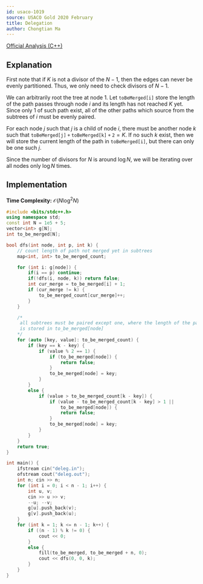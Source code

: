 ```yaml
---
id: usaco-1019
source: USACO Gold 2020 February
title: Delegation
author: Chongtian Ma
---
```


[Official Analysis (C++)](http://www.usaco.org/current/data/sol_deleg_gold_feb20.html)

## Explanation

First note that if $K$ is not a divisor of the $N - 1$, then the edges can
never be evenly partitioned. Thus, we only need to check divisors of $N - 1$.

We can arbitrarily root the tree at node $1$. Let $\mathtt{toBeMerged[i]}$ store the length of the path passes through node $i$ and its length has not reached $K$ yet. Since only $1$ of such path exist, all of the other paths which source from the subtrees of $i$ must be evenly paired. 

For each node $j$ such that $j$ is a child of node $i$, there must be another node $k$ such that $\mathtt{toBeMerged[j]+toBeMerged[k]+2} = K$. If no such $k$ exist, then we will store the current length of the path in $\mathtt{toBeMerged[i]}$, but there can only be one such $j$.

Since the number of divisors for $N$ is around $\log N$, we will be iterating over all nodes only $\log N$ times.

## Implementation

**Time Complexity:** $\mathcal{O}(N \log^2N)$

<LanguageSection>

<CPPSection>

```cpp
#include <bits/stdc++.h>
using namespace std;
const int N = 1e5 + 5;
vector<int> g[N];
int to_be_merged[N];

bool dfs(int node, int p, int k) {
	// count length of path not merged yet in subtrees
	map<int, int> to_be_merged_count;

	for (int i: g[node]) {
		if(i == p) continue;
		if(!dfs(i, node, k)) return false;
		int cur_merge = to_be_merged[i] + 1;
		if (cur_merge != k) {
			to_be_merged_count[cur_merge]++;
		}
	}

	/*
	 all subtrees must be paired except one, where the length of the path
	 is stored in to_be_merged[node]
	*/
	for (auto [key, value]: to_be_merged_count) {
		if (key == k - key) {
			if (value % 2 == 1) {
				if (to_be_merged[node]) {
					return false;
				}
				to_be_merged[node] = key;
			}
		}
		else {
			if (value > to_be_merged_count[k - key]) {
				if (value - to_be_merged_count[k - key] > 1 || 
				    to_be_merged[node]) {
					return false;
				}
				to_be_merged[node] = key;
			}
		}
	}
	return true;
}

int main() {
	ifstream cin("deleg.in");
	ofstream cout("deleg.out");
	int n; cin >> n;
	for (int i = 0; i < n - 1; i++) {
		int u, v; 
		cin >> u >> v;
		--u; --v;
		g[u].push_back(v);
		g[v].push_back(u);
	}
	for (int k = 1; k <= n - 1; k++) {
		if ((n - 1) % k != 0) {
			cout << 0;
		}
		else {
			fill(to_be_merged, to_be_merged + n, 0);
			cout << dfs(0, 0, k);
		}
	}
}
```

</CPPSection>

</LanguageSection>
